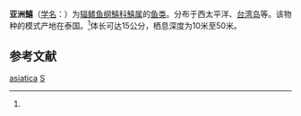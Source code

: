 {{Speciesbox 
| genus = Sillago
| species = asiatica
| image = Sillago asiatica2.jpg
| authority = (Mckay, 1983)<ref name='id7266'>{{cite web| url =http://www.bioinfo.cn/db05/BjdwSpecies.php?action=view&id=7266| title =亚洲鱚| work =《中国动物物种编目数据库》| publisher =中国科学院微生物研究所| author =中国科学院动物研究所| accessdate =2009-04-16| deadurl =yes| archiveurl =https://web.archive.org/web/20160305053838/http://www.bioinfo.cn/db05/BjdwSpecies.php?action=view&id=7266| archivedate =2016-03-05}}</ref>
| range_map = S. asiatica distribution map.png
| range_map_width = 240px
| range_map_caption = 亚洲鱚分布区域
}}

'''亚洲鱚'''（[[学名|学名]]：{{lang|la|''Sillago asiatica''}}）为[[辐鳍鱼纲|辐鳍鱼纲]][[鱚科|鱚科]][[鱚属|鱚属]]的[[鱼类|鱼类]]。分布于西太平洋、[[台湾岛|台湾岛]]等。该物种的模式产地在泰国。<ref name='id7266'/>体长可达15公分，栖息深度为10米至50米。

== 参考文献 ==
{{reflist}}

{{Taxonbar|from=Q2197347}}

[[Category:鱚屬|asiatica]]
[[Category:1983年描述的魚類|S]]